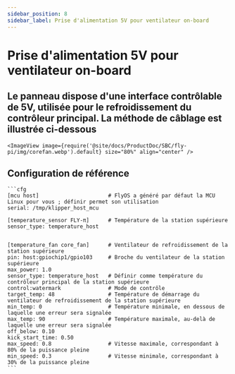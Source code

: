 ```yaml
---
sidebar_position: 8
sidebar_label: Prise d'alimentation 5V pour ventilateur on-board
---
```


# Prise d'alimentation 5V pour ventilateur on-board

## Le panneau dispose d'une interface contrôlable de 5V, utilisée pour le refroidissement du contrôleur principal. La méthode de câblage est illustrée ci-dessous

    <ImageView image={require('@site/docs/ProductDoc/SBC/fly-pi/img/corefan.webp').default} size="80%" align="center" />

## Configuration de référence

    ```cfg
    [mcu host]                      # FlyOS a généré par défaut la MCU Linux pour vous ; définir permet son utilisation          
    serial: /tmp/klipper_host_mcu 

    [temperature_sensor FLY-π]      # Température de la station supérieure
    sensor_type: temperature_host


    [temperature_fan core_fan]      # Ventilateur de refroidissement de la station supérieure
    pin: host:gpiochip1/gpio103     # Broche du ventilateur de la station supérieure
    max_power: 1.0
    sensor_type: temperature_host   # Définir comme température du contrôleur principal de la station supérieure
    control:watermark               # Mode de contrôle
    target_temp: 48                 # Température de démarrage du ventilateur de refroidissement de la station supérieure
    min_temp: 0                     # Température minimale, en dessous de laquelle une erreur sera signalée
    max_temp: 90                    # Température maximale, au-delà de laquelle une erreur sera signalée
    off_below: 0.10
    kick_start_time: 0.50
    max_speed: 0.8                  # Vitesse maximale, correspondant à 80% de la puissance pleine
    min_speed: 0.3                  # Vitesse minimale, correspondant à 30% de la puissance pleine
    ```
